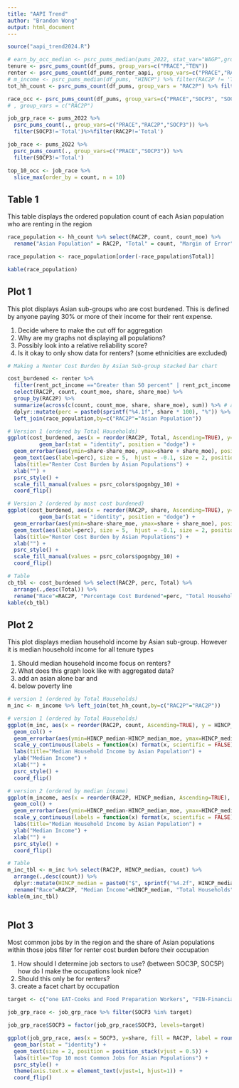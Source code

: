 ```yaml
---
title: "AAPI Trend"
author: "Brandon Wong"
output: html_document
---
```


```r
source("aapi_trend2024.R")
```


```r

# earn_by_occ_median <- psrc_pums_median(pums_2022, stat_var="WAGP",group_vars= c('SOCP3'))%>%filter(COUNTY=='Region')
tenure <- psrc_pums_count(df_pums, group_vars=c("PRACE","TEN"))
renter <- psrc_pums_count(df_pums_renter_aapi, group_vars=c("PRACE","RAC2P","rent_pct_income"))
# m_income <- psrc_pums_median(df_pums, "HINCP") %>% filter(RAC2P != 'Total')
tot_hh_count <- psrc_pums_count(df_pums, group_vars = "RAC2P") %>% filter(RAC2P != 'Total')

race_occ <- psrc_pums_count(df_pums, group_vars=c("PRACE","SOCP3", "SOCP5")) %>% filter(SOCP3!='Total')
# , group_vars = c("RAC2P")

job_grp_race <- pums_2022 %>%
  psrc_pums_count(., group_vars=c("PRACE","RAC2P","SOCP3")) %>%
  filter(SOCP3!='Total')%>%filter(RAC2P!='Total')

job_race <- pums_2022 %>%
  psrc_pums_count(., group_vars=c("PRACE","SOCP3")) %>%
  filter(SOCP3!='Total')

top_10_occ <- job_race %>%
  slice_max(order_by = count, n = 10)

```


## Table 1
This table displays the ordered population count of each Asian population who are renting in the region

```r

race_population <- hh_count %>% select(RAC2P, count, count_moe) %>%
  rename("Asian Population" = RAC2P, "Total" = count, "Margin of Error" = count_moe)

race_population <- race_population[order(-race_population$Total)]

kable(race_population)
```


## Plot 1

This plot displays Asian sub-groups who are cost burdened. This is defined by anyone paying 30% or more of their income for their rent expense.

1. Decide where to make the cut off for aggregation
2. Why are my graphs not displaying all populations?
3. Possibly look into a relative reliability score?
4. Is it okay to only show data for renters? (some ethnicities are excluded)

```r
# Making a Renter Cost Burden by Asian Sub-group stacked bar chart

cost_burdened <- renter %>% 
  filter(rent_pct_income =="Greater than 50 percent" | rent_pct_income =="Between 30 and 50 percent") %>%
  select(RAC2P, count, count_moe, share, share_moe) %>%
  group_by(RAC2P) %>%
  summarize(across(c(count, count_moe, share, share_moe), sum)) %>% # aggregates all numerical values based on race
  dplyr::mutate(perc = paste0(sprintf("%4.1f", share * 100), "%")) %>% # adds a percentage column to the cost burdened share
  left_join(race_population,by=c("RAC2P"="Asian Population"))

# Version 1 (ordered by Total Households)
ggplot(cost_burdened, aes(x = reorder(RAC2P, Total, Ascending=TRUE), y=share, label = round(share, 2))) + 
          geom_bar(stat = "identity", position = "dodge") +
  geom_errorbar(aes(ymin=share-share_moe, ymax=share + share_moe), position = "dodge") +
  geom_text(aes(label=perc), size = 5,  hjust = -0.1, size = 2, position = position_dodge(width = 1)) +
  labs(title="Renter Cost Burden by Asian Populations") +
  xlab("") +
  psrc_style() +
  scale_fill_manual(values = psrc_colors$pognbgy_10) +
  coord_flip()

# Version 2 (ordered by most cost burdened)
ggplot(cost_burdened, aes(x = reorder(RAC2P, share, Ascending=TRUE), y=share, label = round(share, 2))) + 
          geom_bar(stat = "identity", position = "dodge") +
  geom_errorbar(aes(ymin=share-share_moe, ymax=share + share_moe), position = "dodge") +
  geom_text(aes(label=perc), size = 5,  hjust = -0.1, size = 2, position = position_dodge(width = 1)) +
  labs(title="Renter Cost Burden by Asian Populations") +
  xlab("") +
  psrc_style() +
  scale_fill_manual(values = psrc_colors$pognbgy_10) +
  coord_flip()

# Table
cb_tbl <- cost_burdened %>% select(RAC2P, perc, Total) %>% 
  arrange(.,desc(Total)) %>% 
  rename("Race"=RAC2P, "Percentage Cost Burdened"=perc, "Total Households"=Total)
kable(cb_tbl)
```


## Plot 2

This plot displays median household income by Asian sub-group. However it is median household income for all tenure types

1. Should median household income focus on renters?
2. What does this graph look like with aggregated data?
3. add an asian alone bar and 
4. below poverty line 

```r
# version 1 (ordered by Total Households)
m_inc <- m_income %>% left_join(tot_hh_count,by=c("RAC2P"="RAC2P"))

# version 1 (ordered by Total Households)
ggplot(m_inc, aes(x = reorder(RAC2P, count, Ascending=TRUE), y = HINCP_median, fill = RAC2P)) +
  geom_col() +
  geom_errorbar(aes(ymin=HINCP_median-HINCP_median_moe, ymax=HINCP_median + HINCP_median_moe), position = "dodge") +
  scale_y_continuous(labels = function(x) format(x, scientific = FALSE)) +
  labs(title="Median Household Income by Asian Population") +
  ylab("Median Income") +
  xlab("") +
  psrc_style() +
  coord_flip()  

# version 2 (ordered by median income)
ggplot(m_income, aes(x = reorder(RAC2P, HINCP_median, Ascending=TRUE), y = HINCP_median, fill = RAC2P)) +
  geom_col() +
  geom_errorbar(aes(ymin=HINCP_median-HINCP_median_moe, ymax=HINCP_median + HINCP_median_moe), position = "dodge") +
  scale_y_continuous(labels = function(x) format(x, scientific = FALSE)) +
  labs(title="Median Household Income by Asian Population") +
  ylab("Median Income") +
  xlab("") +
  psrc_style() +
  coord_flip()

# Table
m_inc_tbl <- m_inc %>% select(RAC2P, HINCP_median, count) %>%
  arrange(.,desc(count)) %>%
  dplyr::mutate(HINCP_median = paste0("$", sprintf("%4.2f", HINCP_median * 1))) %>%
  rename("Race"=RAC2P, "Median Income"=HINCP_median, "Total Households"=count)
kable(m_inc_tbl)
  
```



## Plot 3
Most common jobs by in the region and the share of Asian populations within those jobs
filter for renter cost burden before their occupation

1. How should I determine job sectors to use? (between SOC3P, SOC5P) how do I make the occupations look nice?
2. Should this only be for renters?
3. create a facet chart by occupation

```r
target <- c("one EAT-Cooks and Food Preparation Workers", "FIN-Financial Specialists", "EAT-Food and Beverage Serving Workers", "PRS-Motor Vehicle Operators", "MGR-Operations Specialties Managers", "ENG-Engineers", "MED-Healthcare Diagnosing or Treating Practitioners", "FIN-Business Operations Specialists", "MGR-Other Management Occupations", "CMM-Computer Specialists")

job_grp_race <- job_grp_race %>% filter(SOCP3 %in% target)

job_grp_race$SOCP3 = factor(job_grp_race$SOCP3, levels=target)

ggplot(job_grp_race, aes(x = SOCP3, y=share, fill = RAC2P, label = round(share, 2))) + 
  geom_bar(stat = "identity") +
  geom_text(size = 2, position = position_stack(vjust = 0.5)) +
  labs(title="Top 10 most Common Jobs for Asian Populations") +
  psrc_style() +
  theme(axis.text.x = element_text(vjust=1, hjust=1)) +
  coord_flip()
```

